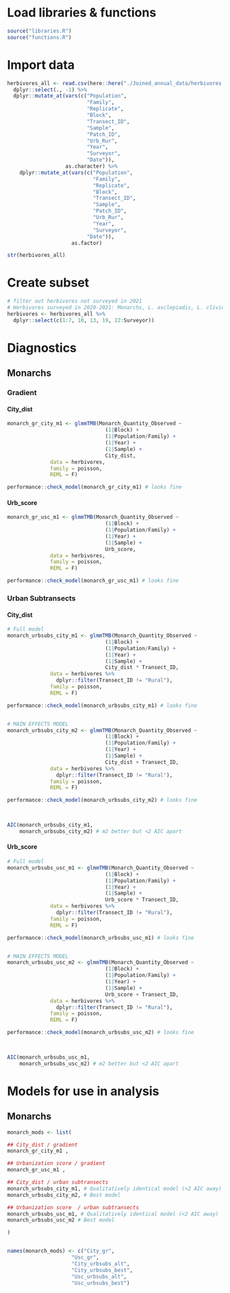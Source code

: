 # Load libraries & functions
```r
source("libraries.R")
source("functions.R")
```

# Import data
```r
herbivores_all <- read.csv(here::here("./Joined_annual_data/herbivores.csv")) %>%
  dplyr::select(., -1) %>%
  dplyr::mutate_at(vars(c("Population",
                          "Family",
                          "Replicate",
                          "Block",
                          "Transect_ID",
                          "Sample",
                          "Patch_ID",
                          "Urb_Rur",
                          "Year",
                          "Surveyor",
                          "Date")),
                   as.character) %>%
    dplyr::mutate_at(vars(c("Population",
                            "Family",
                            "Replicate",
                            "Block",
                            "Transect_ID",
                            "Sample",
                            "Patch_ID",
                            "Urb_Rur",
                            "Year",
                            "Surveyor",
                          "Date")),
                     as.factor)

str(herbivores_all)
```

# Create subset
```r
# filter out herbivores not surveyed in 2021
# Herbivores surveyed in 2020-2021: Monarchs, L. asclepiadis, L. clivicollis
herbivores <- herbivores_all %>%
  dplyr::select(c(1:7, 10, 13, 19, 22:Surveyor))
```

# Diagnostics
## Monarchs
### Gradient
#### City_dist
```r
monarch_gr_city_m1 <- glmmTMB(Monarch_Quantity_Observed ~
                                (1|Block) +
                                (1|Population/Family) +
                                (1|Year) +
                                (1|Sample) +
                                City_dist,
              data = herbivores,
              family = poisson,
              REML = F) 

performance::check_model(monarch_gr_city_m1) # looks fine
```

#### Urb_score
```r
monarch_gr_usc_m1 <- glmmTMB(Monarch_Quantity_Observed ~
                                (1|Block) +
                                (1|Population/Family) +
                                (1|Year) +
                                (1|Sample) +
                                Urb_score,
              data = herbivores,
              family = poisson,
              REML = F) 

performance::check_model(monarch_gr_usc_m1) # looks fine
```

### Urban Subtransects
#### City_dist
```r
# Full model
monarch_urbsubs_city_m1 <- glmmTMB(Monarch_Quantity_Observed ~
                                (1|Block) +
                                (1|Population/Family) +
                                (1|Year) +
                                (1|Sample) +
                                City_dist * Transect_ID,
              data = herbivores %>%
                dplyr::filter(Transect_ID != "Rural"),
              family = poisson,
              REML = F) 

performance::check_model(monarch_urbsubs_city_m1) # looks fine


# MAIN EFFECTS MODEL
monarch_urbsubs_city_m2 <- glmmTMB(Monarch_Quantity_Observed ~
                                (1|Block) +
                                (1|Population/Family) +
                                (1|Year) +
                                (1|Sample) +
                                City_dist + Transect_ID,
              data = herbivores %>%
                dplyr::filter(Transect_ID != "Rural"),
              family = poisson,
              REML = F) 

performance::check_model(monarch_urbsubs_city_m2) # looks fine


 
AIC(monarch_urbsubs_city_m1,
    monarch_urbsubs_city_m2) # m2 better but <2 AIC apart
```

#### Urb_score
```r
# Full model
monarch_urbsubs_usc_m1 <- glmmTMB(Monarch_Quantity_Observed ~
                                (1|Block) +
                                (1|Population/Family) +
                                (1|Year) +
                                (1|Sample) +
                                Urb_score * Transect_ID,
              data = herbivores %>%
                dplyr::filter(Transect_ID != "Rural"),
              family = poisson,
              REML = F) 

performance::check_model(monarch_urbsubs_usc_m1) # looks fine


# MAIN EFFECTS MODEL
monarch_urbsubs_usc_m2 <- glmmTMB(Monarch_Quantity_Observed ~
                                (1|Block) +
                                (1|Population/Family) +
                                (1|Year) +
                                (1|Sample) +
                                Urb_score + Transect_ID,
              data = herbivores %>%
                dplyr::filter(Transect_ID != "Rural"),
              family = poisson,
              REML = F) 

performance::check_model(monarch_urbsubs_usc_m2) # looks fine


 
AIC(monarch_urbsubs_usc_m1,
    monarch_urbsubs_usc_m2) # m2 better but <2 AIC apart
```


# Models for use in analysis
## Monarchs
```r
monarch_mods <- list(

## City_dist / gradient
monarch_gr_city_m1 ,

## Urbanization score / gradient
monarch_gr_usc_m1 ,

## City_dist / urban subtransects
monarch_urbsubs_city_m1, # Qualitatively identical model (<2 AIC away)
monarch_urbsubs_city_m2, # Best model

## Urbanization score  / urban subtransects
monarch_urbsubs_usc_m1, # Qualitatively identical model (<2 AIC away)
monarch_urbsubs_usc_m2 # Best model

)


names(monarch_mods) <- c("City_gr",
                     "Usc_gr",
                     "City_urbsubs_alt",
                     "City_urbsubs_best",
                     "Usc_urbsubs_alt",
                     "Usc_urbsubs_best")
```

